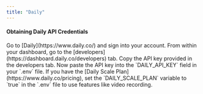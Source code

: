 ```yaml
---
title: "Daily"
---
```


#### Obtaining Daily API Credentials
<Steps>
    <Step title="Open Daily and sign into your account">
        Go to [Daily](https://www.daily.co/) and sign into your account.
    </Step>
    <Step title="Navigate to the Developers tab">
        From within your dashboard, go to the [developers](https://dashboard.daily.co/developers) tab.
    </Step>
    <Step title="Copy your API key">
        Copy the API key provided in the developers tab.
    </Step>
    <Step title="Paste the API key into the .env file">
        Now paste the API key into the `DAILY_API_KEY` field in your `.env` file.
    </Step>
    <Step title="Set the DAILY_SCALE_PLAN variable (optional)">
        If you have the [Daily Scale Plan](https://www.daily.co/pricing), set the `DAILY_SCALE_PLAN` variable to `true` in the `.env` file to use features like video recording.
    </Step>
</Steps>
